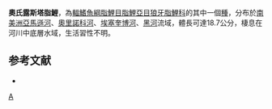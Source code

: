 {{Speciesbox 
| color = pink
| taxon = Roestes ogilviei
| status = NE
| status_system = IUCN3.1
| authority =  [[Fowler|Fowler]],1914
| synonyms = *''Xiphocharax ogilviei''<br /><small>Fowler, 1914</small>
}}
'''奧氏露斯塔脂鯉'''，為[[輻鰭魚綱|輻鰭魚綱]][[脂鯉目|脂鯉目]][[脂鯉亞目|脂鯉亞目]][[狼牙脂鯉科|狼牙脂鯉科]]的其中一個[[種|種]]，分布於[[南美洲|南美洲]][[亞馬遜河|亞馬遜河]]、[[奧里諾科河|奧里諾科河]]、[[埃塞奎博河|埃塞奎博河]]、[[黑河|黑河]]流域，體長可達18.7公分，棲息在河川中底層水域，生活習性不明。

==参考文献==
{{refbegin}}
*{{FishBase_species|genus=Roestes|species=ogilviei|year=2013|month=8}}
{{refend}}
{{Taxonbar|from=Q5526811}}

[[Category:露斯塔脂鯉屬|A]]


{{魚類小作品}}